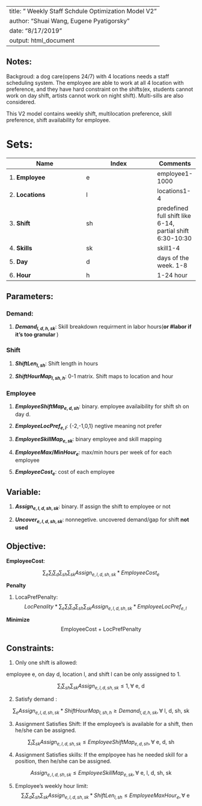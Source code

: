 ---
title: " Weekly Staff Schdule Optimization Model V2"
author: "Shuai Wang, Eugene Pyatigorsky"
date: "8/17/2019"
output: html_document
--


## Notes:
Backgroud: a dog care(opens 24/7) with 4 locations needs a staff scheduling system. 
The employee are able to work at all 4 location with preference, and they have 
hard constraint on the shifts(ex, students cannot work on day shift, artists
cannot work on night shift). Multi-sills are also considered. 

This V2 model contains weekly shift, multilocation preference, skill preference,
shift availability for employee.

# Sets:
|  Name         | Index        | Comments      |       
|---------------|--------------|-------        |
1. **Employee** | e | employee1-1000           |
2. **Locations**| l | locations1-4             |
3. **Shift**    | sh| predefined full shift like 6-14, partial shift 6:30-10:30|
4. **Skills**   | sk| skill1-4                 |
5. **Day**      | d | days of the week. 1-8    |
6. **Hour**     | h | 1-24 hour                |

## Parameters:

### Demand:
1. **$Demand_{l,d,h,sk}$**: 
Skill breakdown requirment in labor hours(**or #labor if it's too granular **)

### Shift
1. **$ShiftLen_{l,sh}$**: Shift length in hours 

2. **$ShiftHourMap_{l, sh, h}$**: 0-1 matrix. Shift maps to location and hour

 
### Employee
 
 1. **$EmployeeShiftMap_{e,d,sh}$**: binary. employee availaibility for shift sh on day d.                           
                                                                                 
 2. **$EmployeeLocPref_{e,l}$**: {-2,-1,0,1} negtive meaning not prefer 
                                                                                 
 3. **$EmployeeSkillMap_{e,sk}$**: binary  employee and skill mapping      
 
 4. **$EmployeeMax/MinHour_{e}$**: max/min hours per week of for each employee      
 
 5. **$EmployeeCost_{e}$**: cost of each employee               
 
             
 
## Variable:                                                                     
 1. **$Assign_{e,l, d, sh, sk}$**: binary. If assign the shift to employee or not 
 
 2. **$Uncover_{e,l,d,sh,sk}$**: nonnegetive. uncovered demand/gap for shift **not used**
 
## Objective:
**EmployeeCost**: 

$$\sum_{e}\sum_{l}\sum_{d}\sum_{sh}\sum_{sk}Assign_{e,l,d,sh,sk} *EmployeeCost_{e}$$

**Penalty**

1. LocaPrefPenalty:
$$LocPenality * \sum_{e}\sum_{l}\sum_{d}\sum_{sh}\sum_{sk}
  Assign_{e,l,d,sh,sk}*EmployeeLocPref_{e,l}$$

**Minimize**  
 $$  \text{EmployeeCost + LocPrefPenalty}$$  
 
 
## Constraints:
1. Only one shift is allowed:

employee e, on day d, location l, and shift l can be only asssigned to 1.     

$$\sum_{l}\sum_{sh}\sum_{sk} Assign_{e,l,d,sh,sk} \leq 1, \forall  \text{ e, d}$$

2. Satisfy demand :

$$\sum_{e} Assign_{e,l,d,sh,sk} * ShiftHourMap_{l, sh, h}  \geq Demand_{l,d,h,sk},  \forall  \text{ l, d, sh, sk}$$

3. Assignment Satisfies Shift:
If the employee's is available for a shift, then he/she can be assigned.

$$\sum_{l}\sum_{sk} Assign_{e,l,d,sh,sk} \leq EmployeeShiftMap_{e,d,sh},  \forall  \text{ e, d, sh}$$

4. Assignment Satisfies skills:
If the emplpoyee has he needed skill for a position, then he/she can be assigned.

$$ Assign_{e,l,d,sh,sk} \leq EmployeeSkillMap_{e,sk},  \forall  \text{ e, l, d, sh, sk}$$


5. Employee's weekly hour limit:
$$\sum_{l}\sum_{d}\sum_{sh}\sum_{sk} Assign_{e,l,d,sh,sk} * ShiftLen_{l,sh} \leq EmployeeMaxHour_e, \forall  
\text{ e}$$


  
